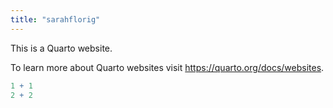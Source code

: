 ```yaml
---
title: "sarahflorig"
---
```


This is a Quarto website.

To learn more about Quarto websites visit <https://quarto.org/docs/websites>.

```r
1 + 1
2 + 2
```
